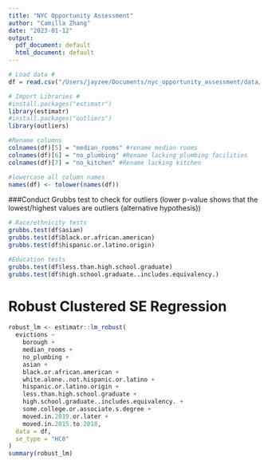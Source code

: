 ```yaml
---
title: "NYC Opportunity Assessment"
author: "Camilla Zhang"
date: "2023-01-12"
output:
  pdf_document: default
  html_document: default
---
```


```r
# Load data #
df = read.csv("/Users/jayzee/Documents/nyc_opportunity_assessment/data/renters_data_ct.csv")
```

```r
# Import Libraries #
#install.packages("estimatr")
library(estimatr)
#install.packages("outliers")
library(outliers)
```

```r
#Rename columns
colnames(df)[5] = "median_rooms" #rename median rooms
colnames(df)[6] = "no_plumbing" #Rename lacking plumbing facilities
colnames(df)[7] = "no_kitchen" #Rename lacking kitchen

#lowercase all column names
names(df) <- tolower(names(df))
```


###Conduct Grubbs test to check for outliers (lower p-value shows that the lowest/highest values are outliers (alternative hypothesis))
```r
# Race/ethnicity tests
grubbs.test(df$asian)
grubbs.test(df$black.or.african.american)
grubbs.test(df$hispanic.or.latino.origin)

#Education tests
grubbs.test(df$less.than.high.school.graduate)
grubbs.test(df$high.school.graduate..includes.equivalency.)
```
# Robust Clustered SE Regression
```r
robust_lm <- estimatr::lm_robust(
  evictions ~ 
    borough +
    median_rooms +
    no_plumbing + 
    asian + 
    black.or.african.american + 
    white.alone..not.hispanic.or.latino + 
    hispanic.or.latino.origin + 
    less.than.high.school.graduate + 
    high.school.graduate..includes.equivalency. + 
    some.college.or.associate.s.degree + 
    moved.in.2019.or.later +
    moved.in.2015.to.2018,
  data = df,
  se_type = "HC0"
)
summary(robust_lm)
```

